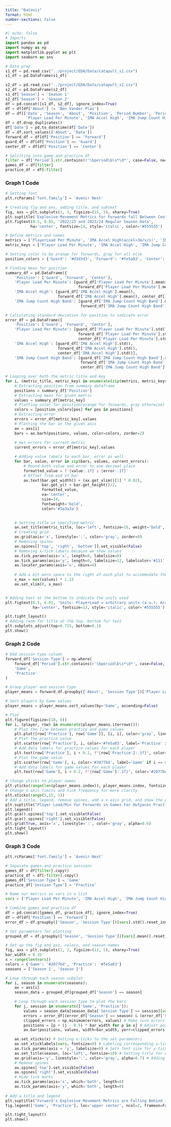 ```yaml
---
title: "Dataviz"
format: html
number-sections: false
---
```


```python
#| echo: false
# Imports
import pandas as pd
import numpy as np
import matplotlib.pyplot as plt
import seaborn as sns

# Data prep
s1_df = pd.read_csv("../project/EDA/Data/catapult_s1.csv")
s1_df = pd.DataFrame(s1_df)

s2_df = pd.read_csv("../project/EDA/Data/catapult_s2.csv")
s2_df = pd.DataFrame(s2_df)
s1_df['Season'] = 'Season 1'
s2_df['Season'] = 'Season 2'
df = pd.concat([s1_df, s2_df], ignore_index=True)
df = df[df['About'] != 'Ben Vander Plas']
df = df[['Date', 'Season', 'About', 'Position', 'Period Number', 'Period', 'Total Player Load', 
         'Player Load Per Minute', 'IMA Accel High', 'IMA Jump Count High Band', 'Session Total Jumps']]
df = df.drop_duplicates()
df['Date'] = pd.to_datetime(df['Date'])
df = df.sort_values(['About', 'Date'])
forward_df = df[df['Position'] == 'Forward']
guard_df = df[df['Position'] == 'Guard']
center_df = df[df['Position'] == 'Center']

# Splitting into game and practice df
filter = df['Period'].str.contains(r'\bperiod\b\s*\d*', case=False, na=False)
games_df = df[filter]
practice_df = df[~filter]
```

### Graph 1 Code
```python
# Setting font
plt.rcParams['font.family'] = 'Avenir Next'

# Creating fig and axs, adding title, and subtext
fig, axs = plt.subplots(1, 3, figsize=(15, 5), sharey=True)
plt.suptitle('Explosive Movement Metrics for Forwards fall Between Centers, Guards', fontsize=24, weight='bold', color='#3a3a3a')
plt.figtext(0.5, 0.85, '2022/23 and 2023/24 Regular Season Data', 
           ha='center', fontsize=14, style='italic', color='#555555')

# Define metrics and names
metrics = ['PlayerLoad Per Minute', 'IMA Accel High(accel>3m/s/s)', 'IMA Jump Count High Band (jumps>40cm)']
metric_keys = ['Player Load Per Minute', 'IMA Accel High', 'IMA Jump Count High Band'] 

# Setting color to be orange for forwards, gray for all else
position_colors = {'Guard': '#d3d3d3', 'Forward': '#fe5a03', 'Center': '#d3d3d3'}

# Finding mean for position
summary_df = pd.DataFrame({
    'Position': ['Guard', 'Forward', 'Center'],
    'Player Load Per Minute': [guard_df['Player Load Per Minute'].mean(),
                                forward_df['Player Load Per Minute'].mean(), center_df['Player Load Per Minute'].mean()],
    'IMA Accel High': [guard_df['IMA Accel High'].mean(), 
                       forward_df['IMA Accel High'].mean(), center_df['IMA Accel High'].mean()],
    'IMA Jump Count High Band': [guard_df['IMA Jump Count High Band'].mean(), 
                                 forward_df['IMA Jump Count High Band'].mean(), center_df['IMA Jump Count High Band'].mean()]})

# Calculating standard deviation for position to indicate error
error_df = pd.DataFrame({
    'Position': ['Guard', 'Forward', 'Center'],
    'Player Load Per Minute': [guard_df['Player Load Per Minute'].std(),
                                forward_df['Player Load Per Minute'].std(), 
                                center_df['Player Load Per Minute'].std()],
    'IMA Accel High': [guard_df['IMA Accel High'].std(), 
                       forward_df['IMA Accel High'].std(), 
                       center_df['IMA Accel High'].std()],
    'IMA Jump Count High Band': [guard_df['IMA Jump Count High Band'].std(), 
                                 forward_df['IMA Jump Count High Band'].std(), 
                                 center_df['IMA Jump Count High Band'].std()]})

# Looping over both the metric title and key
for i, (metric_title, metric_key) in enumerate(zip(metrics, metric_keys)):
    # Extracting position from summary dataframe
    positions = summary_df['Position']
    # Extracting mean for given metric
    values = summary_df[metric_key]
    # Plotting color for position(orange for forwards, gray otherwise)
    colors = [position_colors[pos] for pos in positions]
    # Extracting error
    errors = error_df[metric_key].values
    # Plotting the bar at the given axis
    ax = axs[i]
    bars = ax.barh(positions, values, color=colors, zorder=2)
    
    # Get errors for current metric
    current_errors = error_df[metric_key].values

    # Adding value labels to each bar, error as well
    for bar, value, error in zip(bars, values, current_errors):
        # Round both value and error to one decimal place
        formatted_value = f'{value:.1f} ± {error:.1f}'
        # Offset from end of bar
        ax.text(bar.get_width() + (ax.get_xlim()[1] * 0.02), 
                bar.get_y() + bar.get_height()/2, 
                formatted_value,
                va='center', 
                size=14, 
                fontweight='bold', 
                color='#3a3a3a')

       
    # Setting title as specified metric
    ax.set_title(metric_title, loc='left', fontsize=16, weight='bold', color='#3a3a3a')
    # Creating grid
    ax.grid(axis='x', linestyle=':', color='gray', zorder=0)
    # Removing spines
    ax.spines[['top', 'right', 'bottom']].set_visible(False)
    # Removing x-tick labels because we show values
    ax.tick_params(axis='x', length=0, labelsize=0)
    ax.tick_params(axis='y', length=0, labelsize=12, labelcolor='#111', width=0)
    ax.locator_params(axis='x', nbins=4)
    
    # Add a bit more space to the right of each plot to accommodate the value labels
    x_max = max(values) * 1.15
    ax.set_xlim(0, x_max)


# Adding text at the bottom to indicate the units used
plt.figtext(0.5, 0.01, 'Units: PlayerLoad = arbitrary units (a.u.); Acceleration = counts over 3 m/s²; Jump Count High Band = jumps over 40 cm',
            ha='center', fontsize=13, style='italic', color='#555555')

plt.tight_layout()
# Adding room for title at the top, bottom for text
plt.subplots_adjust(top=0.725, bottom=0.1)
plt.show()
```

### Graph 2 Code
```python
# Add session type column
forward_df['Session Type'] = np.where(
    forward_df['Period'].str.contains(r'\bperiod\b\s*\d*', case=False, na=False),
    'Game',
    'Practice'
)

# Group player and session type
player_means = forward_df.groupby(['About', 'Session Type'])['Player Load Per Minute'].mean().unstack()

# Sort players by Game values
player_means = player_means.sort_values(by='Game', ascending=False)

# Plot
plt.figure(figsize=(10, 6))
for i, (player, row) in enumerate(player_means.iterrows()):
    # Plot the line between practice and game values
    plt.plot([row['Practice'], row['Game']], [i, i], color='gray', linewidth=1.5, zorder=1)
    # Plot the practice value
    plt.scatter(row['Practice'], i, color='#fe5a03', label='Practice' if i == 0 else "", zorder=2)
    # Add data labels for practice values for each player
    plt.text(row['Practice'], i + 0.2, f"{row['Practice']:.1f}", color='#fe5a03', ha='center', fontsize=8)
    # Plot the game value
    plt.scatter(row['Game'], i, color='#2077bd', label='Game' if i == 0 else "", zorder=2)
    # Add data labels for game values for each player
    plt.text(row['Game'], i + 0.2, f"{row['Game']:.1f}", color='#2077bd', ha='center', fontsize=8)

# Change yticks to player names
plt.yticks(range(len(player_means.index)), player_means.index, fontsize=9)
# Change x-axis limits and tick frequency for more clarity
plt.xticks(range(5,15, 1))
# Add a title, legend, remove spines, add a x-axis grid, and show the plot
plt.suptitle("Player Load/Min for Forwards in Games Far Outpaces Practice Performance", fontsize=18)
plt.legend()
plt.gca().spines['top'].set_visible(False)
plt.gca().spines['right'].set_visible(False)
plt.grid(True, axis='x', linestyle=':', color='gray', alpha=0.6)
plt.tight_layout()
plt.show()
```

### Graph 3 Code
```python
plt.rcParams['font.family'] = 'Avenir Next'

# Separate games and practice sessions
games_df = df[filter].copy()
practice_df = df[~filter].copy()
games_df['Session Type'] = 'Game'
practice_df['Session Type'] = 'Practice'

# Name our metrics as vars in a list
vars = ['Player Load Per Minute', 'IMA Accel High', 'IMA Jump Count High Band']

# Combine games and practice df 
df = pd.concat([games_df, practice_df], ignore_index=True)
df = df[df['Position'] == 'Forward']
error_df = df.groupby(['Season', 'Session Type'])[vars].std().reset_index() 

# Set parameters for plotting
grouped_df = df.groupby(['Season', 'Session Type'])[vars].mean().reset_index()

# Set up the fig and axs, colors, and season names
fig, axs = plt.subplots(1, 2, figsize=(12, 5), sharey=True)
bar_width = 0.35
x = range(len(vars))
colors = {'Game': '#2077bd', 'Practice': '#fe5a03'}
seasons = ['Season 1', 'Season 2']

# Loop through each season subplot
for i, season in enumerate(seasons):
    ax = axs[i]
    season_data = grouped_df[grouped_df['Season'] == season]

    # Loop through each session type to plot the bars
    for j, session in enumerate(['Game', 'Practice']):
        values = season_data[season_data['Session Type'] == session][vars].values.flatten()
        errors = error_df[(error_df['Season'] == season) & (error_df['Session Type'] == session)][vars].values.flatten() # Calculate errors
        clipped_errors = np.minimum(errors, values) # Make sure errors are not below 0
        positions = [p + (j - 0.5) * bar_width for p in x] # Adjust positions for each session type
        ax.bar(positions, values, width=bar_width, yerr=clipped_errors, color=colors[session], label=session, zorder = 2) # Plot bars with error bars

    ax.set_xticks(x) # Setting x-ticks to the set parameters
    ax.set_xticklabels(vars, fontsize=9) # Labeling corresponding x-ticks with the variables
    ax.tick_params(axis = 'y', labelsize=9) # Sets font size for y-ticks 
    ax.set_title(season, loc='left', fontsize=10) # Setting title for each subplot
    ax.grid(axis='y', linestyle=':', color='gray', alpha=0.7) # Adding grid for y-axis
    # Remove spines
    ax.spines['top'].set_visible(False) 
    ax.spines['right'].set_visible(False)
    # Hide tick marks
    ax.tick_params(axis='x', which='both', length=0)
    ax.tick_params(axis='y', which='both', length=0)
    
# Add a title and legend
plt.suptitle("Forward's Explosive Movement Metrics are Falling Behind in Practice", fontsize = 20)
fig.legend(['Game', 'Practice'], loc='upper center', ncol=2, frameon=False, fontsize=10)

plt.tight_layout()
plt.show()
```